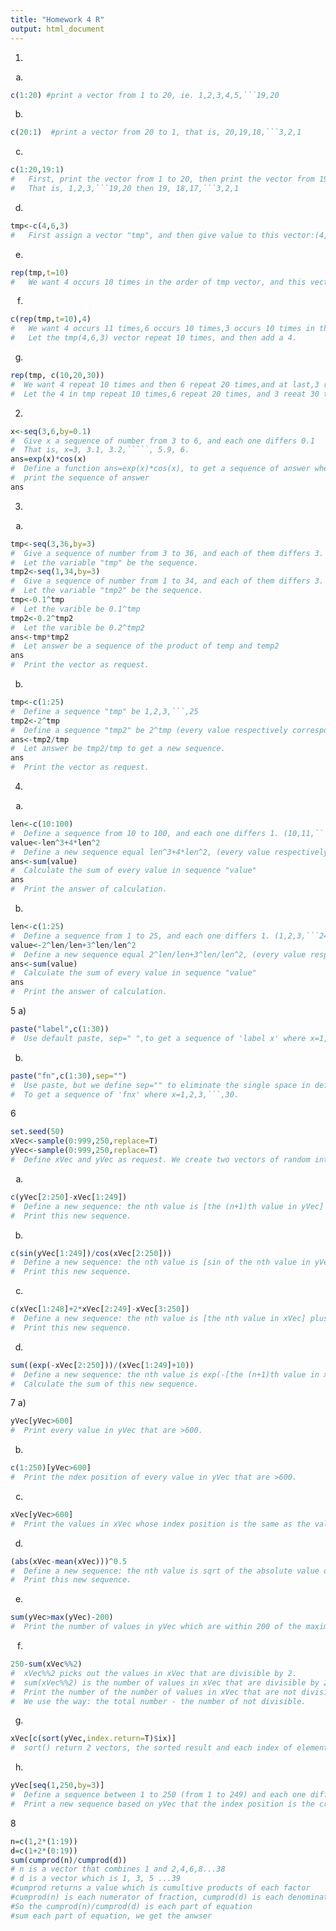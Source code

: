 ---
title: "Homework 4 R"  
output: html_document
---
1.
a)
```{r}
c(1:20) #print a vector from 1 to 20, ie. 1,2,3,4,5,```19,20
```

b)

```{r}
c(20:1)  #print a vector from 20 to 1, that is, 20,19,18,```3,2,1
```

c)
```{r}
c(1:20,19:1)  
#   First, print the vector from 1 to 20, then print the vector from 19 to 1.
#   That is, 1,2,3,```19,20 then 19, 18,17,```3,2,1
```

d)
```{r}
tmp<-c(4,6,3)
#   First assign a vector "tmp", and then give value to this vector:(4,6,3)
```

e)
```{r}
rep(tmp,t=10)  
#   We want 4 occurs 10 times in the order of tmp vector, and this vector end in a 3, that is let the tmp(4,6,3) vector repeat 10 times.
```

f)
```{r}
c(rep(tmp,t=10),4)
#   We want 4 occurs 11 times,6 occurs 10 times,3 occurs 10 times in the order of tmp vector, and this vector end in a 4.
#   Let the tmp(4,6,3) vector repeat 10 times, and then add a 4.
```

g)
```{r}
rep(tmp, c(10,20,30))
#  We want 4 repeat 10 times and then 6 repeat 20 times,and at last,3 repeat 30 times.
#  Let the 4 in tmp repeat 10 times,6 repeat 20 times, and 3 reeat 30 times.
```

2.
```{r}
x<-seq(3,6,by=0.1)
#  Give x a sequence of number from 3 to 6, and each one differs 0.1
#  That is, x=3, 3.1, 3.2,`````, 5.9, 6.
ans=exp(x)*cos(x)
#  Define a function ans=exp(x)*cos(x), to get a sequence of answer when x=3, 3.1, 3.2 ```5.9, 6.
#  print the sequence of answer
ans
```

3.
a)
```{r}
tmp<-seq(3,36,by=3) 
#  Give a sequence of number from 3 to 36, and each of them differs 3. 
#  Let the variable "tmp" be the sequence.
tmp2<-seq(1,34,by=3)
#  Give a sequence of number from 1 to 34, and each of them differs 3.
#  Let the variable "tmp2" be the sequence.
tmp<-0.1^tmp
#  Let the varible be 0.1^tmp
tmp2<-0.2^tmp2
#  Let the varible be 0.2^tmp2
ans<-tmp*tmp2
#  Let answer be a sequence of the product of temp and temp2
ans
#  Print the vector as request.
```

b)
```{r}
tmp<-c(1:25)
#  Define a sequence "tmp" be 1,2,3,```,25
tmp2<-2^tmp
#  Define a sequence "tmp2" be 2^tmp (every value respectively corresponding to the value in "tmp")
ans<-tmp2/tmp
#  Let answer be tmp2/tmp to get a new sequence.
ans
#  Print the vector as request.
```

4.
a)
```{r}
len<-c(10:100) 
#  Define a sequence from 10 to 100, and each one differs 1. (10,11,```99,100)
value<-len^3+4*len^2
#  Define a new sequence equal len^3+4*len^2, (every value respectively corresponding to the value in "len")
ans<-sum(value)
#  Calculate the sum of every value in sequence "value"
ans
#  Print the answer of calculation.
```

b)
```{r}
len<-c(1:25)
#  Define a sequence from 1 to 25, and each one differs 1. (1,2,3,```24,25)
value<-2^len/len+3^len/len^2
#  Define a new sequence equal 2^len/len+3^len/len^2, (every value respectively corresponding to the value in "len")
ans<-sum(value)
#  Calculate the sum of every value in sequence "value"
ans
#  Print the answer of calculation.

```

5
a)
```{r}
paste("label",c(1:30))
#  Use default paste, sep=" ",to get a sequence of 'label x' where x=1,2,3```,30.

```

b)
```{r}
paste("fn",c(1:30),sep="")
#  Use paste, but we define sep="" to eliminate the single space in default.
#  To get a sequence of 'fnx' where x=1,2,3,```,30.
```

6
```{r}
set.seed(50)
xVec<-sample(0:999,250,replace=T)
yVec<-sample(0:999,250,replace=T)
#  Define xVec and yVec as request. We create two vectors of random integers which are chosen with replacement from the integers 0,1,```,999. Both vectors have length 250.

```
a)
```{r}
c(yVec[2:250]-xVec[1:249])
#  Define a new sequence: the nth value is [the (n+1)th value in yVec] minus [the nth value in xVec] where n=1,2,3,```249.
#  Print this new sequence.
```
b)
```{r}
c(sin(yVec[1:249])/cos(xVec[2:250]))
#  Define a new sequence: the nth value is [sin of the nth value in yVec] divide by [cos of the (n+1)th value in xVec] where n=1,2,3,```,249.
#  Print this new sequence.
```
c)
```{r}
c(xVec[1:248]+2*xVec[2:249]-xVec[3:250])
#  Define a new sequence: the nth value is [the nth value in xVec] plus doubled [the (n+1)th value in xVec] minus [the (n+2)th value in xVec] where n=1,2,3,```,248.
#  Print this new sequence.
```
d)
```{r}
sum((exp(-xVec[2:250]))/(xVec[1:249]+10))
#  Define a new sequence: the nth value is exp(-[the (n+1)th value in xVec]) divide by [the nth value in xVec plus 10] where n=1,2,3,```,249.
#  Calculate the sum of this new sequence.
```
7
a)
```{r}
yVec[yVec>600]
#  Print every value in yVec that are >600.
```
b)
```{r}
c(1:250)[yVec>600]
#  Print the ndex position of every value in yVec that are >600.
```
c)
```{r}
xVec[yVec>600]
#  Print the values in xVec whose index position is the same as the values which are   > 600 in yVec.
```
d)
```{r}
(abs(xVec-mean(xVec)))^0.5
#  Define a new sequence: the nth value is sqrt of the absolute value of {[the nth value in xVec] minus [the mean value of xVec]} where n=1,2,3,```,250.
#  Print this new sequence.
```
e)
```{r}
sum(yVec>max(yVec)-200)
#  Print the number of values in yVec which are within 200 of the maximum value of yVec. (That is sum the numbers of items whose value are > (maximun-200))

```
f)
```{r}
250-sum(xVec%%2)
#  xVec%%2 picks out the values in xVec that are divisible by 2.
#  sum(xVec%%2) is the number of values in xVec that are divisible by 2.
#  Print the number of the number of values in xVec that are not divisible by 2.
#  We use the way: the total number - the number of not divisible.
```
g)
```{r}
xVec[c(sort(yVec,index.return=T)$ix)]
#  sort() return 2 vectors, the sorted result and each index of element when intex.return is True. Also you can use order() as well. $ix is pick the index part as we want, and xVex[c()] means that we read the correspongding value in xVec
```
h)
```{r}
yVec[seq(1,250,by=3)]
#  Define a sequence between 1 to 250 (from 1 to 249) and each one differs 3.
#  Print a new sequence based on yVec that the index position is the created sequence.
```
8
```{r}
n=c(1,2*(1:19))
d=c(1+2*(0:19))
sum(cumprod(n)/cumprod(d))
# n is a vector that combines 1 and 2,4,6,8...38
# d is a vector which is 1, 3, 5 ...39
#cumprod returns a value which is cumultive products of each factor
#cumprod(n) is each numerator of fraction, cumprod(d) is each denominator of fraction
#So the cumprod(n)/cumprod(d) is each part of equation
#sum each part of equation, we get the anwser
```


